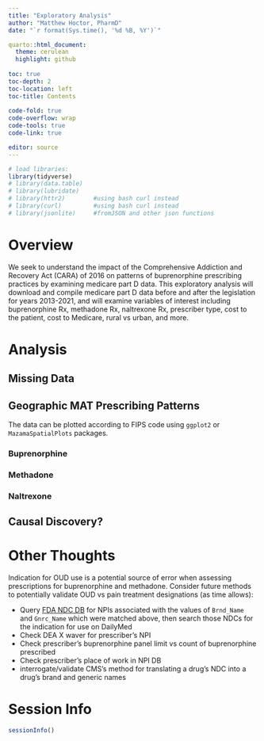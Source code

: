 ```yaml
---
title: "Exploratory Analysis"
author: "Matthew Hoctor, PharmD"
date: "`r format(Sys.time(), '%d %B, %Y')`"

quarto::html_document:
  theme: cerulean
  highlight: github
  
toc: true
toc-depth: 2
toc-location: left
toc-title: Contents
  
code-fold: true
code-overflow: wrap
code-tools: true
code-link: true

editor: source
---
```


```r
# load libraries:
library(tidyverse)
# library(data.table)
# library(lubridate)
# library(httr2)        #using bash curl instead
# library(curl)         #using bash curl instead
# library(jsonlite)     #fromJSON and other json functions
```

# Overview

We seek to understand the impact of the Comprehensive Addiction and Recovery Act (CARA) of 2016 on patterns of buprenorphine prescribing practices by examining medicare part D data. This exploratory analysis will download and compile medicare part D data before and after the legislation for years 2013-2021, and will examine variables of interest including buprenorphine Rx, methadone Rx, naltrexone Rx, prescriber type, cost to the patient, cost to Medicare, rural vs urban, and more.

# Analysis

## Missing Data

## Geographic MAT Prescribing Patterns

The data can be plotted according to FIPS code using `ggplot2` or `MazamaSpatialPlots` packages.

### Buprenorphine

### Methadone

### Naltrexone

## Causal Discovery?

# Other Thoughts

Indication for OUD use is a potential source of error when assessing prescriptions for buprenorphine and methadone.  Consider future methods to potentially validate OUD vs pain treatment designations (as time allows):

 - Query [FDA NDC DB](https://open.fda.gov/apis/drug/ndc/how-to-use-the-endpoint/) for NPIs associated with the values of `Brnd_Name` and `Gnrc_Name` which were matched above, then search those NDCs for the indication for use on DailyMed
 - Check DEA X waver for prescriber's NPI
 - Check prescriber's buprenorphine panel limit vs count of buprenorphine prescribed
 - Check prescriber's place of work in NPI DB
 - interrogate/validate CMS's method for translating a drug's NDC into a drug's brand and generic names

# Session Info

```r
sessionInfo()
```
